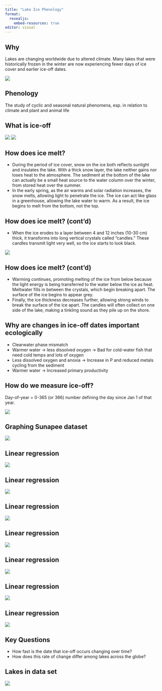 ```yaml
---
title: "Lake Ice Phenology"
format: 
  revealjs:
    embed-resources: true
editor: visual
---
```


## Why

Lakes are changing worldwide due to altered climate. Many lakes that were historically frozen in the winter are now experiencing fewer days of ice cover and earlier ice-off dates.

![](img/lake-ice1.png)

## Phenology

The study of cyclic and seasonal natural phenomena, esp. in relation to climate and plant and animal life

## What is ice-off

![](img/ice-breakup1.png) ![](img/ice-breakup2.png)

## How does ice melt?

-   During the period of ice cover, snow on the ice both reflects sunlight and insulates the lake. With a thick snow layer, the lake neither gains nor loses heat to the atmosphere. The sediment at the bottom of the lake can actually be a small heat source to the water column over the winter, from stored heat over the summer.
-   In the early spring, as the air warms and solar radiation increases, the snow melts, allowing light to penetrate the ice. The ice can act like glass in a greenhouse, allowing the lake water to warm. As a result, the ice begins to melt from the bottom, not the top.

## How does ice melt? (cont'd)

-   When the ice erodes to a layer between 4 and 12 inches (10-30 cm) thick, it transforms into long vertical crystals called "candles." These candles transmit light very well, so the ice starts to look black.

![](img/ice-candles.png)

## How does ice melt? (cont'd)

-   Warming continues, promoting melting of the ice from below because the light energy is being transferred to the water below the ice as heat. Meltwater fills in between the crystals, which begin breaking apart. The surface of the ice begins to appear grey.
-   Finally, the ice thickness decreases further, allowing strong winds to break the surface of the ice apart. The candles will often collect on one side of the lake, making a tinkling sound as they pile up on the shore.

## Why are changes in ice-off dates important ecologically

-   Clearwater phase mismatch
-   Warmer water -\> less dissolved oxygen -\> Bad for cold-water fish that need cold temps and lots of oxygen
-   Less dissolved oxygen and anoxia -\> Increase in P and reduced metals cycling from the sediment
-   Warmer water -\> Increased primary productivity

## How do we measure ice-off?

Day-of-year = 0-365 (or 366) number defining the day since Jan 1 of that year. 

![](img/sunpee-ice-off.png)

## Graphing Sunapee dataset

![](img/sunapee-graph.png)

## Linear regression

![](img/regression1.png)

## Linear regression

![](img/regression2.png)

## Linear regression

![](img/regression3.png)

## Linear regression

![](img/r2-1.png)

## Linear regression

![](img/r2-2.png)

## Linear regression

![](img/r2-3.png)

## Linear regression

![](img/sunpee-graph2.png)

## Key Questions

-   How fast is the date that ice-off occurs changing over time?\
-   How does this rate of change differ among lakes across the globe?

## Lakes in data set

![](img/lake-table.png)
